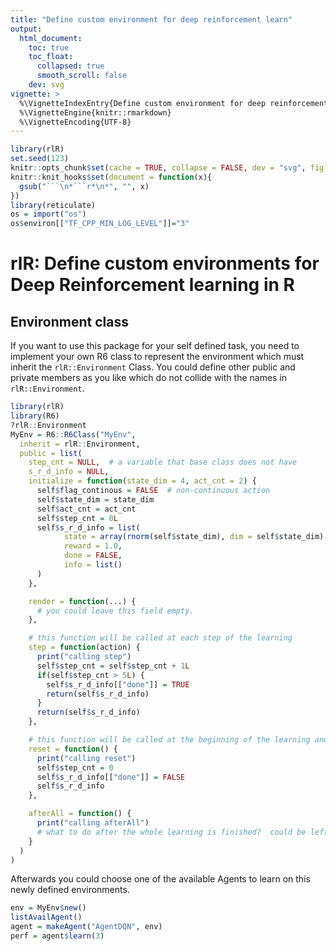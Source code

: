 ```yaml
---
title: "Define custom environment for deep reinforcement learn"
output:
  html_document:
    toc: true
    toc_float:
      collapsed: true
      smooth_scroll: false
    dev: svg
vignette: >
  %\VignetteIndexEntry{Define custom environment for deep reinforcement learn}
  %\VignetteEngine{knitr::rmarkdown}
  %\VignetteEncoding{UTF-8}
---
```


```r
library(rlR)
set.seed(123)
knitr::opts_chunk$set(cache = TRUE, collapse = FALSE, dev = "svg", fig.height = 3.5)
knitr::knit_hooks$set(document = function(x){
  gsub("```\n*```r*\n*", "", x)
})
library(reticulate)
os = import("os")
os$environ[["TF_CPP_MIN_LOG_LEVEL"]]="3"
```

# rlR: Define custom environments for Deep Reinforcement learning in R

## Environment class
If you want to use this package for your self defined task, you need to implement your own R6 class to represent the environment which must inherit the `rlR::Environment` Class. You could define other public and private members as you like which do not collide with the names in `rlR::Environment`.

```r
library(rlR)
library(R6)
?rlR::Environment
MyEnv = R6::R6Class("MyEnv",
  inherit = rlR::Environment,
  public = list(
    step_cnt = NULL,  # a variable that base class does not have
    s_r_d_info = NULL,
    initialize = function(state_dim = 4, act_cnt = 2) {
      self$flag_continous = FALSE  # non-continuous action
      self$state_dim = state_dim
      self$act_cnt = act_cnt
      self$step_cnt = 0L
      self$s_r_d_info = list(
            state = array(rnorm(self$state_dim), dim = self$state_dim),
            reward = 1.0,
            done = FALSE,
            info = list()
      )
    },

    render = function(...) {
      # you could leave this field empty. 
    },

    # this function will be called at each step of the learning
    step = function(action) {
      print("calling step")
      self$step_cnt = self$step_cnt + 1L
      if(self$step_cnt > 5L) {
        self$s_r_d_info[["done"]] = TRUE
        return(self$s_r_d_info)
      }
      return(self$s_r_d_info)
    },

    # this function will be called at the beginning of the learning and at the end of each episode
    reset = function() {
      print("calling reset")
      self$step_cnt = 0
      self$s_r_d_info[["done"]] = FALSE
      self$s_r_d_info
    },

    afterAll = function() {
      print("calling afterAll")
      # what to do after the whole learning is finished?  could be left empty
    }
  )
)
```

Afterwards you could choose one of the available  Agents to learn on this newly defined environments. 
```r
env = MyEnv$new()
listAvailAgent()
agent = makeAgent("AgentDQN", env)
perf = agent$learn(3)
```

